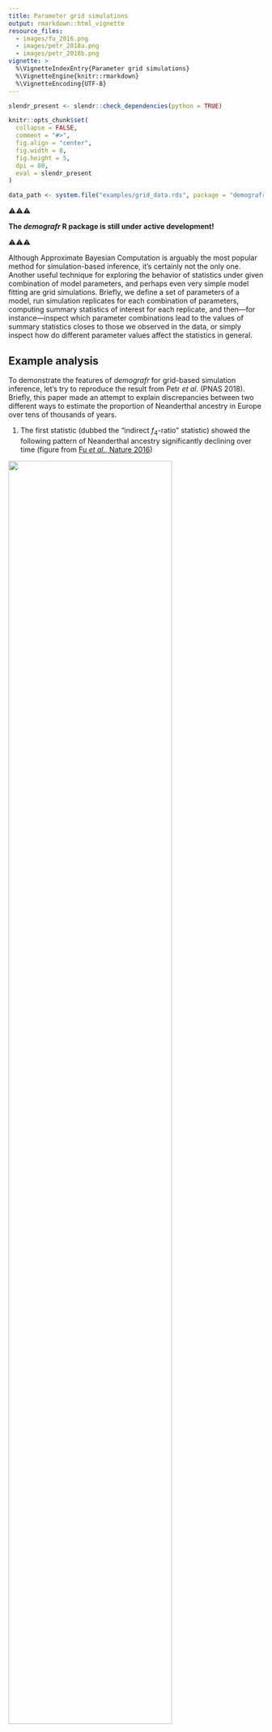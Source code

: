 ```yaml
---
title: Parameter grid simulations
output: rmarkdown::html_vignette
resource_files:
  - images/fu_2016.png
  - images/petr_2018a.png
  - images/petr_2018b.png
vignette: >
  %\VignetteIndexEntry{Parameter grid simulations}
  %\VignetteEngine{knitr::rmarkdown}
  %\VignetteEncoding{UTF-8}
---
```


```r
slendr_present <- slendr::check_dependencies(python = TRUE)

knitr::opts_chunk$set(
  collapse = FALSE,
  comment = "#>",
  fig.align = "center",
  fig.width = 8,
  fig.height = 5,
  dpi = 80,
  eval = slendr_present
)

data_path <- system.file("examples/grid_data.rds", package = "demografr")
```

⚠️⚠️⚠️

**The _demografr_ R package is still under active development!**

⚠️⚠️⚠️

Although Approximate Bayesian Computation is arguably the most popular method
for simulation-based inference, it's certainly not the only one. Another useful
technique for exploring the behavior of statistics under given combination of
model parameters, and perhaps even very simple model fitting are grid
simulations. Briefly, we define a set of parameters of a model, run simulation
replicates for each combination of parameters, computing summary statistics of
interest for each replicate, and then&mdash;for instance&mdash;inspect which
parameter combinations lead to the values of summary statistics closes to those
we observed in the data, or simply inspect how do different parameter values
affect the statistics in general.

## Example analysis

To demonstrate the features of _demografr_ for grid-based simulation inference,
let's try to reproduce the result from Petr _et al._ (PNAS 2018). Briefly,
this paper made an attempt to explain discrepancies between two different ways
to estimate the proportion of Neanderthal ancestry in Europe over tens of
thousands of years.

1. The first statistic (dubbed the "indirect $f_4$-ratio" statistic) showed the
following pattern of Neanderthal ancestry significantly declining over time
(figure from [Fu _et al._, Nature 2016](https://www.nature.com/articles/nature17993))

![](images/fu_2016.png){width="80%"}

2. An alternative statistic (called "direct $f_4$-ratio" statistic, shown
in the figure below in solid line in contrast to the "indirect $f_4$-statistic"
as dashed line) did not find any significant decline at all as shown in this
figure from Petr _et al._ (PNAS 2018).

![](images/petr_2018a.png){width="80%"}

**The question was, why are these two measures of Neanderthal ancestry leading
to different conclusions?** Could some violations of their assumptions (such as
an unaccounted-for gene-flow events between modern human populations) break
one of them?

The way the PNAS 2018 study approached the problem was to run many simulation
replicates across a large parameter grid. This required writing custom
coalescent simulations, orchestrating running them across the parameter grid,
collecting the genotypes the simulations produced, and computing population
genetic statistics (here direct and indirect $f_4$-ratios)&mdash;all in all,
a couple of hundred lines of Python, R, and bash.

This vignette shows how to use _demografr_ to perform these kind of workflows
in a much more straightforward and reproducible manner, entirely in R.

## Grid simulation with _demografr_

```r
library(demografr)
library(slendr)
init_env()

library(dplyr)
library(tidyr)
library(ggplot2)
library(cowplot)

# setup parallelization across all CPUs
library(future)
plan(multisession, workers = availableCores())
```

### 1. Define a _slendr_ model function capturing the demographic history

As in any standard ABC pipeline using _demografr_, we leverage the _slendr_ R
package to first define a demografic model, encoding it as a simple R function.
Again, as with standard ABC, **the arguments of this function correspond to
model parameters**. Note that those will come from the parameter grid, not via
sampling from priors as with ABC.

In our example, because the research question of interest involved various
gene-flow rates between populations in the model, we fix split times and $N_e$
values because they are not that interesting or important for this simple
inference workflow (we ignore the Eurasia to Africa "backflow" for the same
reason):

```r
model <- function(rate_ea, rate_aa) {
  # create populations
  chimp <- population("chimp", time = 7e6,   N = 10000)
  anc   <- population("anc",   time = 6e6,   N = 10000, parent = chimp)
  nea   <- population("nea",   time = 600e3, N = 2000,  parent = anc)
  afr1  <- population("afr1",  time = 600e3, N = 15000, parent = anc)
  afr2  <- population("afr2",  time = 150e3, N = 15000, parent = afr1)
  eur   <- population("eur",   time = 75e3,  N = 5000,  parent = afr2)

  # define gene-flow events
  gf <- list(
    # back flow from Eurasia into Africa -- one parameter of interest
    gene_flow(from = eur, to = afr1, start = 5e3, end = 0, rate = rate_ea),
    gene_flow(from = eur, to = afr2, start = 5e3, end = 0, rate = rate_ea),

    # gene flow within Africa -- another parameter of interest
    gene_flow(from = afr1, to = afr2, start = 50e3, end = 0, rate = rate_aa),
    gene_flow(from = afr2, to = afr1, start = 50e3, end = 0, rate = rate_aa),

    # Neanderthal introgression (fixed to 3%)
    gene_flow(from = nea, to = eur, start = 60e3, end = 50e3, rate = 0.03)
  )

  # generate a slendr model
  model <- compile_model(
    populations = list(chimp, anc, nea, afr1, afr2, eur), gene_flow = gf,
    generation_time = 30, serialize = FALSE
  )

  # specify sampling events
  samples <- rbind(
    # Altai (70 kya) and Vindija (40 kya) Neanderthals
    schedule_sampling(model, times = c(70e3, 40e3), list(nea, 1)),
    # Europeans from 40 kya to the present
    schedule_sampling(model, times = seq(40000, 0, -2000), list(eur, 1)),
    # two African populations
    schedule_sampling(model, times = 0, list(afr1, 1), list(afr2, 1)),
    # Chimpanzee outgroup
    schedule_sampling(model, times = 0, list(chimp, 1))
  )

  return(list(model, samples))
}
```

Let's check the model function by visualizing it (we set the gene-flow rates
to arbitrary values, because this is purely a visualization test):

```r
test_model <- model(rate_ea = 0.42, rate_aa = 0.42)[[1]]

plot_grid(
  plot_model(test_model, gene_flow = FALSE),
  plot_model(test_model, log = TRUE, gene_flow = TRUE)
)
```

The model looks OK, so in the next step we define summary statistics
statistics we are interested in (again, just as we would for an ABC pipeline).

### 2. Define summary statistics

Recall that we want to explore the impact of modern-human gene flow on
Neanderthal ancestry as inferred using two ways of computing it: "indirect"
and "direct" $f_4$-ratio statistics.

Because our model samples `r length(seq(40000, 0, -2000))` European individuals
across the last 40 thousand years, we will compute the $f_4$-ratio statistics
on all of these individuals in sequence.

_demografr_ uses the R package _slendr_ not just for encoding demographic
models and popgen simulations, but also for tree-sequences computation via its
interface to the powerful library
[_tskit_](https://tskit.dev/tskit/docs/stable/introduction.html).
One advantage of _slendr_ is that it allows referring to simulated samples via
their "symbolic names". This means that, for instance, the first individual
sampled from a population "eur" is named "eur_1", the second is named as
"eur_2", etc. Therefore, we can capture the names of every European individual
in a vector `X` by running:

```r
X <- paste0("eur_", 1:21)
X
```

and use this vector in any tree-sequence function of _slendr_/_tskit_.
Specifically, we can define the "indirect" and "direct" $f_4$-ratio statistics
in this way (using the equations defined in the figure above):

```r
# compute the "indirect" f4-ratio statistic via slendr/tskit function ts_f4ratio,
# returning its data frame output as it is
indirect <- function(ts) {
  X <- paste0("eur_", 1:21)
  ts_f4ratio(ts, X = X, A = "afr1_1", B = "afr2_1", C = "nea_2", O = "chimp_1")
}

# compute the "direct" f4-ratio statistic via slendr/tskit function ts_f4ratio,
# returning its data frame output as it is
direct <- function(ts) {
  X <- paste0("eur_", 1:21)
  ts_f4ratio(ts, X = X, A = "nea_2", B = "nea_1", C = "afr1_1", O = "chimp_1")
}
```

Exactly as it's the case for ABC, for the purposes of grid-based simulations we
have to define functions which will be used to compute summary statistics whose
behavior across a parameter grid we want to investigate:

```r
# bind both functions in a named list
functions <- list(direct = direct, indirect = indirect)
```

This looks quite neat and tidy, but how can we make sure that our tree-sequence
summary functions really work? We need a simulated tree-sequence object first!
_demografr_ provides an easy way to get an arbitrary tree sequence from a model
function via its helper function `simulate_model`. The simples way to use it
is like this:

```r
# we don't care about the parameter values, as we only want to get a tree sequence
# (also, note we did not specify sequence length, recombination rate, etc.)
ts <- simulate_model(
  model, parameters = list(rate_ea = 0.1, rate_aa = 0.15),
  sequence_length = 1e6, recombination_rate = 1e-8, mutation_rate = 1e-8
)
```

With the tiny tree sequence for testing, we can now check if our tree-sequence
functions work as they're supposed to:

```r
functions$direct(ts)

functions$indirect(ts)
```

Excellent, we get the output tables from `ts_f4ratio` functions as we're
supposed to (and get one estimate for each of the
`r length(seq(40000, 0, -2000))`):

```r
functions$direct(ts) %>% nrow

functions$indirect(ts) %>% nrow
```

### 3. Define a parameter grid

Finally (and yet again, analogously to an equivalent ABC pipeline) we define
parameters to simulate over. Specifically, for a grid simulation, we define a
data frame with one column for each parameter of the _slendr_ model function
(the names of parameter columns must match the model function arguments!).
For this purpose, the function `crossing` from the _tidyr_ R package is
particularly helpful, so let's use it here:

```r
library(tidyr)

grid <- crossing(
  rate_aa = seq(0, 0.25, 0.025),
  rate_ea = seq(0, 0.25, 0.025)
)

head(grid)
```

In this way, we defined `r nrow(grid)` parameter combinations and can finally
proceed to the simulation inference.

### 4. Perform grid-based simulations, compute summary statistics for each

In a final analogy to the ABC inference with _demografr_, we have a function
`simulate_grid()` which works a little similarly to `simulate_abc()` introduced
[in the first vignette](https://bodkan.net/demografr/articles/vignette-01-basics.html).
In fact, the function has a nearly identical interface&mdash;we plug in the
model function, our parameter grid, the list of summary tree-sequence
functions, the number of simulation replicates to perform for each parameter
combination (and a few other obvious parameters shown here).

First, we will set up an automated parallelization scheme using the [_future_](https://cran.r-project.org/package=future) R package:

```r
library(future)

# parallelize simulations across all CPUs of the machine
plan(multisession, workers = availableCores())
```

(See much more detail on parallelization of _demografr_ inference pipelines in
[this vignette](vignette-04-parallelization.html)).

```r
tstart <- Sys.time()
```

```r
results <- simulate_grid(
  model, grid, functions, replicates = 50,
  sequence_length = 25e6, mutation_rate = 1e-8, recombination_rate = 1e-8
)
```

```r
tend <- Sys.time()
tdelta <- as.numeric(difftime(tend, tstart, units = "secs"))
ncores <- future::availableCores()
```

```r
saveRDS(tdelta, system.file("examples/grid_tdelta.rds", package = "demografr"))
saveRDS(ncores, system.file("examples/grid_ncores.rds", package = "demografr"))
```

```r
tdelta <- readRDS(system.file("examples/grid_tdelta.rds", package = "demografr"))
ncores <- readRDS(system.file("examples/grid_ncores.rds", package = "demografr"))
```

```r
hours <- floor(tdelta / 3600)
minutes <- floor((tdelta - hours * 3600) / 60)
seconds <- round(tdelta - hours * 3600 - minutes * 60)
```

**The total runtime for the grid simulations was
`r paste(hours, "hours", minutes, "minutes", seconds, "seconds")`
parallelized across `r ncores` CPUs.**

```r
saveRDS(results, data_path)
```

```r
results <- readRDS(data_path)
```

### 5. Examine results

The function `simulate_grid()` returns all results in a data frame object in
the following format:

```r
print(results, n = 10)
```

The first column indicates a replicate number, the following few columns are
the values of the parameter grid. Most important are the last columns, though,
each named after a single summary statistics (i.e., their symbolic names are
taken from the named-list of summary functions above). For conciseness,
the values of these summary
statistics are stored as so-called
["list columns"](https://dcl-prog.stanford.edu/list-columns.html)&mdash;
for each
replicate and each parameter combination, these columns store the summary
statistics as "nested" data frames. For instance, here are the results for
the "direct" $f_4-ratio$ statistic across the first three simulation runs.
You can see that the list-column `"direct"` contains a list of data frames,
one data frame for each simulation replicate:

```r
results$direct[1:3]
```

List columns are very efficient and concise for storing complex data like this,
but in order to be able to analyze data stored in them, we need a function 
[`unnest()`](https://tidyr.tidyverse.org/reference/unnest.html) from
_tidyverse_, which "unpacks" a list-column with stored data frames into a
wider data frame which stores the actual values of a given statistic as normal
numerical column. In this example:

**Direct f4-ratio:**

```r
results %>% unnest(direct)
```

**Indirect f4-ratio:**

```r
results %>% unnest(indirect)
```

Because we are interested in the behavior of trajectories of indirect and
direct estimates of Neanderthal ancestry over time assuming different values
of some demographic parameters, we will first create a small data frame
indicating the times of sampling of each simulated European
individual. We will use this small data frame for join operations for the
purpose of plotting below:

```r
samples <- tibble(
  X = paste0("eur_", 1:21),
  time = seq(40000, 0, -2000)
)
```

### Within-African gene flow vs inference of Neanderthal ancestry

Let's look at the values of indirect and direct $f_4$-ratio statistics assuming
different values of gene flow between the two African subpopulations:

#### Indirect $f_4$-ratio

```r
results %>%
  unnest(indirect) %>%
  filter(rate_ea == 0) %>%          # ignore models with Eurasian -> African gene flow
  inner_join(samples, by = "X") %>% # join the samples table to add time information
  ggplot(aes(time, 1 - alpha, color = rate_aa, group = rate_aa)) +
    geom_line(stat = "smooth", se = FALSE) +
    geom_hline(yintercept = 0.03, color = "red", linetype = "dashed") +
    geom_hline(yintercept = 0, color = "black", linetype = "dotted") +
    labs(x = "years before present", y = "Neanderthal ancestry proportion") +
    xlim(40000, 0) +
    coord_cartesian(y = c(0, 0.1)) +
    ggtitle("The effect of within-Africa gene flow (afr1 <-> afr2) on 'indirect f4-ratio'",
            "Red line indicates the true Neanderthal ancestry proportion")
```

#### Direct $f_4$-ratio

```r
results %>%
  unnest(direct) %>%
  filter(rate_ea == 0) %>%
  inner_join(samples, by = "X") %>%
  ggplot(aes(time, alpha, color = rate_aa, group = rate_aa)) +
    geom_line(stat = "smooth", se = FALSE) +
    geom_hline(yintercept = 0.03, color = "red", linetype = "dashed") +
    geom_hline(yintercept = 0, color = "black", linetype = "dotted") +
    labs(x = "years before present", y = "Neanderthal ancestry proportion") +
    xlim(40000, 0) +
    coord_cartesian(y = c(0, 0.1)) +
    ggtitle("The effect of within-Africa gene flow (afr1 <-> afr2) on 'direct f4-ratio'",
            "Dashed line indicates the true Neanderthal ancestry proportion")
```

**We can see that increasing rates of gene flow _within Africa_ shifts apparent
Neanderthal ancestry proportions inferred using "indirect" $f_4$-ratio
increasingly upwards** (compare the estimated trajectories to the true
proportion shown as dashed line). However, the "direct" $f_4$-ratio remains
stable, and relatively closer to the true admixture proportion indicated by the
dashed line.

### Eurasia -> Africa gene flow vs inference of Neanderthal ancestry

Now let's investigate the behavior of both statistic in models in which there's
some proportion of backflow from Eurasia back into Africa:

```r
results %>%
  unnest(indirect) %>%
  filter(rate_aa == 0.2) %>%
  inner_join(samples, by = "X") %>%
  ggplot(aes(time, 1 - alpha, color = rate_ea, group = rate_ea)) +
    geom_line(stat = "smooth", se = FALSE) +
    geom_hline(yintercept = 0.03, color = "red", linetype = "dashed") +
    geom_hline(yintercept = 0, color = "black", linetype = "dotted") +
    labs(x = "years before present", y = "Neanderthal ancestry proportion") +
    xlim(40000, 0) +
    coord_cartesian(y = c(0, 0.1)) +
    ggtitle("The effect of Eurasia -> Africa gene flow on 'indirect f4-ratio'",
            "Dashed line indicates the true Neanderthal ancestry proportion")
```


```r
results %>%
  unnest(direct) %>%
  filter(rate_aa == 0.2) %>%
  inner_join(samples, by = "X") %>%
  ggplot(aes(time, alpha, color = rate_ea, group = rate_ea)) +
    geom_line(stat = "smooth", se = FALSE) +
    geom_hline(yintercept = 0.03, color = "red", linetype = "dashed") +
    geom_hline(yintercept = 0, color = "black", linetype = "dotted") +
    labs(x = "years before present", y = "Neanderthal ancestry proportion") +
    xlim(40000, 0) +
    coord_cartesian(y = c(0, 0.1)) +
    ggtitle("The effect of Eurasia -> Africa gene flow on 'direct f4-ratio'",
            "Dashed line indicates the true Neanderthal ancestry proportion")
```

**We can see that gene flow from Eurasia back into Africa creates an artificial
decline of Neanderthal ancestry if measured via "indirect" $f_4$-ratio
statistic! However, the "direct" $f_4$-ratio remains stable and, again,
relatively close to the true admixture proportion.**

## Comparison with the result by Petr _et al._ (PNAS 2018)

As we can see, the very simple simulation-based investigation described in this
vignette (in total just a couple of dozen lines of easy-to-read R code) can
qualitatively replicate the much original result from the ppaerpaper (which
required a couple of hundreds of lines of Python / shell / R scripts):

![](images/petr_2018b.png){width="80%"}
